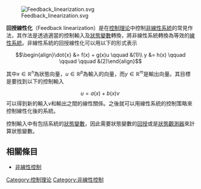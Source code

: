 {{unreferenced|time=2016-10-04T06:31:22+00:00}}
[[File:Feedback_linearization.svg|thumb]]

'''回授線性化'''（Feedback linearization）是在[[控制理论|控制理论]]中控制[[非線性系統|非線性系統]]的常見作法，其作法是透過適當的控制輸入及[[狀態變數|狀態變數]]轉換，將非線性系統轉換為等效的[[線性系統|線性系統]]。非線性系統的回授線性化可以用以下的形式表示

:<math>\begin{align}\dot{x} &= f(x) + g(x)u \qquad &(1)\\
y &= h(x) \qquad \qquad \qquad &(2)\end{align}</math>

其中<math>x \in \mathbb{R}^n</math>為狀態向量，<math>u \in \mathbb{R}^p</math>為輸入的向量，而<math>y \in \mathbb{R}^m</math>是輸出向量。其目標是要找到以下的控制輸入
:<math>u = a(x) + b(x)v\,</math>
可以得到新的輸入<math>v</math>和輸出之間的線性關係。之後就可以用線性系統的控制策略來控制線性化後的系統。

控制輸入中有包括系統的[[狀態變數|狀態變數]]，因此需要狀態變數的[[回授|回授]]或是[[狀態觀測器|狀態觀測器]]來計算狀態變數。

==相關條目==
*[[非線性控制|非線性控制]]
{{技術小作品}}

[[Category:控制理论|Category:控制理论]]
[[Category:非線性控制|Category:非線性控制]]
